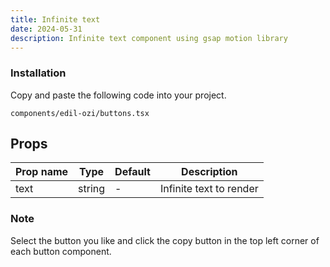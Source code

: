 ```yaml
---
title: Infinite text
date: 2024-05-31
description: Infinite text component using gsap motion library
---
```


<ComponentPreview name="buttons-demo" />

<Steps>

### Installation

Copy and paste the following code into your project.

```text
components/edil-ozi/buttons.tsx
```

<ComponentSource name="buttons" />

</Steps>

## Props

| Prop name | Type   | Default | Description             |
| --------- | ------ | ------- | ----------------------- |
| text      | string | -       | Infinite text to render |

### Note

Select the button you like and click the copy button in the top left corner of each button component.
